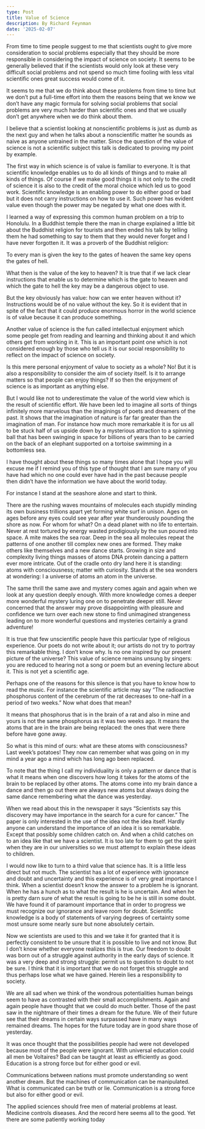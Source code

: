 ```yaml
---
type: Post
title: Value of Science
description: By Richard Feynman
date: '2025-02-07'
---
```

From time to time people suggest to me that scientists ought to give more consideration to social problems especially that they should be more responsible in considering the impact of science on society. It seems to be generally believed that if the scientists would only look at these very difficult social problems and not spend so much time fooling with less vital scientific ones great success would come of it.

It seems to me that we do think about these problems from time to time but we don’t put a full-time effort into them the reasons being that we know we don’t have any magic formula for solving social problems that social problems are very much harder than scientific ones and that we usually don’t get anywhere when we do think about them.

I believe that a scientist looking at nonscientific problems is just as dumb as the next guy and when he talks about a nonscientific matter he sounds as naive as anyone untrained in the matter. Since the question of the value of science is not a scientific subject this talk is dedicated to proving my point by example.

The first way in which science is of value is familiar to everyone. It is that scientific knowledge enables us to do all kinds of things and to make all kinds of things. Of course if we make good things it is not only to the credit of science it is also to the credit of the moral choice which led us to good work. Scientific knowledge is an enabling power to do either good or bad but it does not carry instructions on how to use it. Such power has evident value even though the power may be negated by what one does with it.

I learned a way of expressing this common human problem on a trip to Honolulu. In a Buddhist temple there the man in charge explained a little bit about the Buddhist religion for tourists and then ended his talk by telling them he had something to say to them that they would never forget and I have never forgotten it. It was a proverb of the Buddhist religion:

To every man is given the key to the gates of heaven the same key opens the gates of hell.

What then is the value of the key to heaven? It is true that if we lack clear instructions that enable us to determine which is the gate to heaven and which the gate to hell the key may be a dangerous object to use.

But the key obviously has value: how can we enter heaven without it? Instructions would be of no value without the key. So it is evident that in spite of the fact that it could produce enormous horror in the world science is of value because it can produce something.

Another value of science is the fun called intellectual enjoyment which some people get from reading and learning and thinking about it and which others get from working in it. This is an important point one which is not considered enough by those who tell us it is our social responsibility to reflect on the impact of science on society.

Is this mere personal enjoyment of value to society as a whole? No! But it is also a responsibility to consider the aim of society itself. Is it to arrange matters so that people can enjoy things? If so then the enjoyment of science is as important as anything else.

But I would like not to underestimate the value of the world view which is the result of scientific effort. We have been led to imagine all sorts of things infinitely more marvelous than the imaginings of poets and dreamers of the past. It shows that the imagination of nature is far far greater than the imagination of man. For instance how much more remarkable it is for us all to be stuck half of us upside down by a mysterious attraction to a spinning ball that has been swinging in space for billions of years than to be carried on the back of an elephant supported on a tortoise swimming in a bottomless sea.

I have thought about these things so many times alone that I hope you will excuse me if I remind you of this type of thought that I am sure many of you have had which no one could ever have had in the past because people then didn’t have the information we have about the world today.

For instance I stand at the seashore alone and start to think.

There are the rushing waves
mountains of molecules
each stupidly minding its own business
trillions apart
yet forming white surf in unison.
Ages on ages before any eyes could see
year after year
thunderously pounding the shore as now.
For whom for what?
On a dead planet
with no life to entertain.
Never at rest
tortured by energy
wasted prodigiously by the sun
poured into space.
A mite makes the sea roar.
Deep in the sea
all molecules repeat
the patterns of one another
till complex new ones are formed.
They make others like themselves
and a new dance starts.
Growing in size and complexity
living things
masses of atoms
DNA protein
dancing a pattern ever more intricate.
Out of the cradle
onto dry land
here it is
standing:
atoms with consciousness;
matter with curiosity.
Stands at the sea
wonders at wondering: I
a universe of atoms
an atom in the universe.

The same thrill the same awe and mystery comes again and again when we look at any question deeply enough. With more knowledge comes a deeper more wonderful mystery luring one on to penetrate deeper still. Never concerned that the answer may prove disappointing with pleasure and confidence we turn over each new stone to find unimagined strangeness leading on to more wonderful questions and mysteries certainly a grand adventure!

It is true that few unscientific people have this particular type of religious experience. Our poets do not write about it; our artists do not try to portray this remarkable thing. I don’t know why. Is no one inspired by our present picture of the universe? This value of science remains unsung by singers: you are reduced to hearing not a song or poem but an evening lecture about it. This is not yet a scientific age.

Perhaps one of the reasons for this silence is that you have to know how to read the music. For instance the scientific article may say “The radioactive phosphorus content of the cerebrum of the rat decreases to one-half in a period of two weeks.” Now what does that mean?

It means that phosphorus that is in the brain of a rat and also in mine and yours is not the same phosphorus as it was two weeks ago. It means the atoms that are in the brain are being replaced: the ones that were there before have gone away.

So what is this mind of ours: what are these atoms with consciousness? Last week’s potatoes! They now can remember what was going on in my mind a year ago a mind which has long ago been replaced.

To note that the thing I call my individuality is only a pattern or dance that is what it means when one discovers how long it takes for the atoms of the brain to be replaced by other atoms. The atoms come into my brain dance a dance and then go out there are always new atoms but always doing the same dance remembering what the dance was yesterday.

When we read about this in the newspaper it says “Scientists say this discovery may have importance in the search for a cure for cancer.” The paper is only interested in the use of the idea not the idea itself. Hardly anyone can understand the importance of an idea it is so remarkable. Except that possibly some children catch on. And when a child catches on to an idea like that we have a scientist. It is too late for them to get the spirit when they are in our universities so we must attempt to explain these ideas to children.

I would now like to turn to a third value that science has. It is a little less direct but not much. The scientist has a lot of experience with ignorance and doubt and uncertainty and this experience is of very great importance I think. When a scientist doesn’t know the answer to a problem he is ignorant. When he has a hunch as to what the result is he is uncertain. And when he is pretty darn sure of what the result is going to be he is still in some doubt. We have found it of paramount importance that in order to progress we must recognize our ignorance and leave room for doubt. Scientific knowledge is a body of statements of varying degrees of certainty some most unsure some nearly sure but none absolutely certain.

Now we scientists are used to this and we take it for granted that it is perfectly consistent to be unsure that it is possible to live and not know. But I don’t know whether everyone realizes this is true. Our freedom to doubt was born out of a struggle against authority in the early days of science. It was a very deep and strong struggle: permit us to question to doubt to not be sure. I think that it is important that we do not forget this struggle and thus perhaps lose what we have gained. Herein lies a responsibility to society.

We are all sad when we think of the wondrous potentialities human beings seem to have as contrasted with their small accomplishments. Again and again people have thought that we could do much better. Those of the past saw in the nightmare of their times a dream for the future. We of their future see that their dreams in certain ways surpassed have in many ways remained dreams. The hopes for the future today are in good share those of yesterday.

It was once thought that the possibilities people had were not developed because most of the people were ignorant. With universal education could all men be Voltaires? Bad can be taught at least as efficiently as good. Education is a strong force but for either good or evil.

Communications between nations must promote understanding so went another dream. But the machines of communication can be manipulated. What is communicated can be truth or lie. Communication is a strong force but also for either good or evil.

The applied sciences should free men of material problems at least. Medicine controls diseases. And the record here seems all to the good. Yet there are some patiently working today
